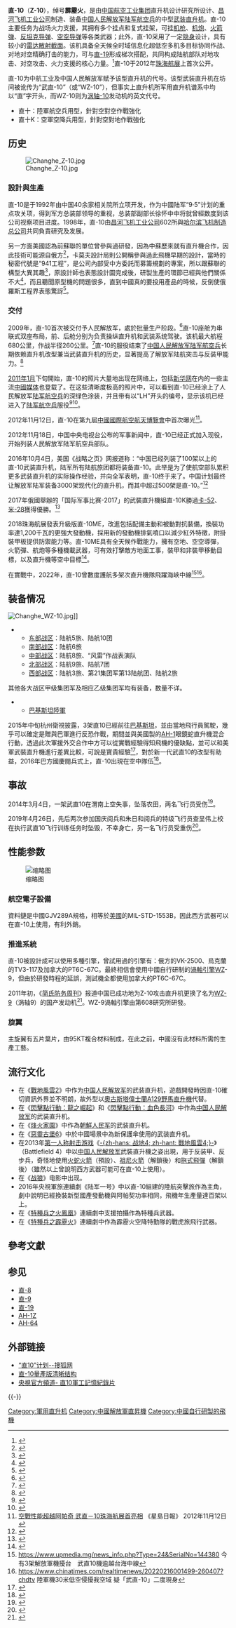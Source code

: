 {{Redirect2|稱為霹靂火的攻擊直升機|同名的其它解釋|霹靂火 (消歧義)}}
{{noteTA
|G1=Games
|1=zh-hans:引擎;zh-hant:發動機
}}
{{Infobox 航空器
|name= 直-10
|image=File:PLAAF Changhe WZ-10 - Jordan.jpg
|caption= 直-10
|type= [[攻擊直升機|攻擊直升機]]
|national origin = {{PRC}}
|manufacturer= [[昌河飛機工業集團有限責任公司|昌河飛機工業集團有限責任公司]]
|pxdesigner= [[昌河飞机工业公司|昌河飞机工业公司]]／[[哈尔滨飞机工业集团有限责任公司|哈尔滨飞机制造总公司]]
|first flight= 2003年4月29日
|introduced= 2010年12月
|retired=
|status=現役
|primary user= {{PLA}}
|more users= 
|produced= 2003年至今 
|number built= 327+（截至2021年）<ref>{{Cite web |url=https://www.globalfirepower.com/country-military-strength-detail.php?country_id=china |title=2021 China Military Strength |accessdate=2021-08-20 |archive-date=2022-01-08 |archive-url=https://web.archive.org/web/20220108092439/https://www.globalfirepower.com/country-military-strength-detail.php?country_id=china |dead-url=no }}</ref>
|unit cost=
|variants with their own articles= 
}}

'''直-10'''（'''Z-10'''），绰号'''霹靂火'''，是由[[中国航空工业集团|中国航空工业集团]]直升机设计研究所设计、[[昌河飞机工业公司|昌河飞机工业公司]]制造、装备[[中国人民解放军陆军航空兵|中国人民解放军陆军航空兵]]的中型[[武装直升机|武装直升机]]。直-10主要任务为战场火力支援，其拥有多个挂点和复式挂架，可挂[[机枪|机枪]]、[[机炮|机炮]]、[[火箭弹|火箭弹]]、[[反坦克导弹|反坦克导弹]]、[[空空导弹|空空导弹]]等各类武器；此外，直-10采用了一定[[隐身技术|隐身]]设计，具有较小的[[雷达散射截面|雷达散射截面]]。该机具备全天候全时域信息化超低空多机多目标协同作战、对地对空精确打击的能力，可与[[直-19|直-19]]形成梯次搭配，共同构成陆航部队对地攻击、对空攻击、火力支援的核心力量。<ref>{{cite web|title=一切为了能打仗打胜仗——航空工业直升机所的强军简史|publisher=航空工业直升机所|date=2017-08-01|url=http://mp.weixin.qq.com/s/honLS-yKKusRZuhAlgmSPw|access-date=2017-10-05|archive-date=2020-07-20|archive-url=https://web.archive.org/web/20200720175248/https://mp.weixin.qq.com/s/honLS-yKKusRZuhAlgmSPw|dead-url=no}}</ref>直-10于2012年[[珠海航展|珠海航展]]上首次公开。

直-10为中航工业及中国人民解放军赋予该型直升机的代号。该型武装直升机在坊间被讹传为“武直-10”（或“WZ-10”），但事实上直升机所军用直升机谱系中均以“直”字开头，而WZ-10则为[[涡轴-10|涡轴-10]]发动机的英文代号。
*直十：陸軍航空兵用型，針對空對空作戰強化
*直十K：空軍空降兵用型，針對空對地作戰強化

== 历史 ==
[[File:Changhe_Z-10.jpg|thumb]]
=== 設計與生產 ===
直-10是于1992年由中国40余家相关院所立项开发，作为中國陆军“9·5”计划的重点攻关项，得到军方总装部领导的重视，总装部副部长徐怀中中将就曾經数度到该公司视察项目进度。1998年，直-10由[[昌河飞机工业公司|昌河飞机工业公司]]602所與[[哈尔滨飞机工业集团有限责任公司|哈尔滨飞机制造总公司]]共同負責研究及发展。

另一方面美國認為前蘇聯的單位曾參與過研發，因為中蘇歷來就有直升機合作，因此技術可能源自俄方<ref>{{Cite web|url=http://military.people.com.cn/BIG5/n/2014/0812/c1011-25448915.html|title=美媒：武直10源自俄羅斯設計 中國青睞俄直升機|website=軍事--人民網|access-date=2022-06-02|archive-date=2022-06-03|archive-url=https://web.archive.org/web/20220603163303/http://military.people.com.cn/BIG5/n/2014/0812/c1011-25448915.html}}</ref>，卡莫夫設計局則公開稱參與過此飛機早期的設計，當時的秘密代號是“941工程”，是公司內部受中方委託而募籌規劃的專案，所以跟蘇聯的構型大異其趣<ref>{{Cite web|url=http://mil.news.sina.com.cn/2014-03-12/0807768329.html|title=俄媒披露武直-10前世：原为卡莫夫“941工程”|work=中青在线|access-date=2022-06-02|archive-date=2014-03-17|archive-url=https://web.archive.org/web/20140317024624/http://mil.news.sina.com.cn/2014-03-12/0807768329.html}}</ref>，原設計師也表態設計圖完成後，研製生產的環節已經與他們關係不大<ref>{{Cite web|url=http://mil.news.sina.com.cn/2013-03-13/0919718356.html|title=俄媒否认武直10在俄研制：全靠中国人自己解决|work=环球网|access-date=2022-06-02|archive-date=2014-07-14|archive-url=https://web.archive.org/web/20140714231239/http://mil.news.sina.com.cn/2013-03-13/0919718356.html}}</ref>，而且聽聞原型機的問題很多，直到中國真的要投用產品的時候，反倒使俄羅斯工程界表態驚訝<ref>{{Cite web|url=http://mil.news.sina.com.cn/2013-03-20/1606719129.html|title=俄专家惊讶直10大规模量产称原型机有诸多问题|website=环球网|access-date=2022-06-02|archive-date=2013-03-23|archive-url=https://web.archive.org/web/20130323043246/http://mil.news.sina.com.cn/2013-03-20/1606719129.html}}</ref>。

=== 交付 ===
2009年，直-10首次被交付予人民解放军，處於批量生产阶段。<ref>{{cite web|url=http://world.huanqiu.com/roll/2012-06/2869434.html|title=美国企业向中国出售军用直升机引擎被罚7500万美元|publisher=[[环球时报|环球时报]]|date=2012年6月30日|language=zh-hans|access-date=2012年6月29日|archive-date=2018年10月8日|archive-url=https://web.archive.org/web/20181008000747/http://world.huanqiu.com/roll/2012-06/2869434.html|dead-url=no}}</ref>直-10座舱为串联式双座布局，前、后舱分别为负责操纵直升机和武装系统驾驶。该机最大航程680公里，作战半径260公里。<ref>{{cite web|title=第三届中国天津国际直升机博览会直播实录|publisher=新华网|date=2015-09-09|url=http://www.tj.xinhuanet.com/zhibo/zbh2015/index.htm|access-date=2017-10-05|archive-date=2020-10-15|archive-url=https://web.archive.org/web/20201015112056/http://www.tj.xinhuanet.com/zhibo/zbh2015/index.htm|dead-url=no}}</ref>直-10的服役结束了[[中国人民解放军陆军航空兵|中国人民解放军陆军航空兵]]长期依赖直升机改型兼当武装直升机的历史，显著提高了解放军陆航突击与反装甲能力。<ref>{{cite web|title=第一种国产武装直升机：“陆军之鹰”|publisher=新华社|date=2017-07-19|url=http://news.xinhuanet.com/mil/2017-07/19/c_129659336.htm|access-date=2017-10-05|archive-date=2017-09-13|archive-url=https://web.archive.org/web/20170913180211/http://news.xinhuanet.com/mil/2017-07/19/c_129659336.htm|dead-url=no}}</ref>

[[2011年1月|2011年1月]]下旬開始，直-10的照片大量地出现在网络上，包括[[新华网|新华网]]在内的一些主流[[中國媒体|中國媒体]]也登载了。在这些清晰度极高的照片中，可以看到直-10已经涂上了人民解放军[[陆军航空兵|陆军航空兵]]的深绿色涂装，并且带有以“LH”开头的编号，显示该机已经进入了[[陆军航空兵|陆军航空兵]]服役<ref>{{Cite web |url=http://news.xinhuanet.com/mil/2011-02/09/c_121057071.htm |title=解放军陆航直10武装直升机最新清晰图（新华网） |access-date=2011-02-13 |archive-date=2014-03-17 |archive-url=https://web.archive.org/web/20140317093852/http://news.xinhuanet.com/mil/2011-02/09/c_121057071.htm |dead-url=no }}</ref><ref>{{Cite web |url=http://www.zaobao.com/wencui/2011/01/hongkong110130b.shtml |title=中国解放军已列装「武直10」（联合早报） |access-date=2011-02-13 |archive-date=2012-07-23 |archive-url=https://web.archive.org/web/20120723074840/http://www.zaobao.com/wencui/2011/01/hongkong110130b.shtml |dead-url=no }}</ref>。

2012年11月12日，直-10在第九屆[[中國國際航空航天博覽會|中國國際航空航天博覽會]]中首次曝光<ref>[http://hk.news.yahoo.com/空戰性能超越阿帕奇-武直-10珠海航展首亮相-223000519.html 空戰性能超越阿帕奇 武直－10珠海航展首亮相] {{Wayback|url=http://hk.news.yahoo.com/%E7%A9%BA%E6%88%B0%E6%80%A7%E8%83%BD%E8%B6%85%E8%B6%8A%E9%98%BF%E5%B8%95%E5%A5%87-%E6%AD%A6%E7%9B%B4-10%E7%8F%A0%E6%B5%B7%E8%88%AA%E5%B1%95%E9%A6%96%E4%BA%AE%E7%9B%B8-223000519.html |date=20190616213628 }} 《星島日報》 2012年11月12日</ref>。

2012年11月18日，中国中央电视台公布的军事新闻中，直-10已经正式加入现役，开始列装人民解放军陆军航空兵部队。

2016年10月4日，美国《战略之页》网报道称：“中国已经列装了100架以上的直-10武装直升机，陆军所有陆航旅团都将装备直-10。此举是为了使航空部队累积更多武装直升机的实际操作经验，并向全军表明，直-10终于来了。中国计划最终让解放军陆军装备3000架现代化的直升机，而其中超过500架是直-10。”<ref>{{Cite web |url=http://mil.news.sina.com.cn/china/2016-10-14/doc-ifxwvpqh7399406.shtml |title=美媒称中国将列装500架武直10 出口单价2千万美元 |access-date=2016-10-14 |archive-date=2019-06-05 |archive-url=https://web.archive.org/web/20190605055007/http://mil.news.sina.com.cn/china/2016-10-14/doc-ifxwvpqh7399406.shtml |dead-url=no }}</ref>

2017年俄國舉辦的「国际军事比赛-2017」的武裝直升機組直-10K勝過[[卡-52|卡-52]]、[[米-28|米-28]]獲得優勝。<ref>{{Cite web |url=http://www.sohu.com/a/163908288_413145 |title=国际军事比赛战报 |accessdate=2017-10-08 |archiveurl=https://web.archive.org/web/20171008231522/http://www.sohu.com/a/163908288_413145 |archivedate=2017-10-08 |deadurl=yes }}</ref>

2018珠海航展發表升級版直-10ME，改進包括配備主動和被動對抗裝備，換裝功率達1,200千瓦的更強大發動機，採用新的發動機排氣噴口以減少紅外特徵，附掛裝甲板提供防禦能力等。直-10ME具有全天候作戰能力，擁有空地、空空導彈，火箭彈、航炮等多種機載武器，可有效打擊敵方地面工事，裝甲和非裝甲移動目標，以及直升機等空中目標<ref>{{cite news |author1=施予 |title=巴基斯坦轉購中國直-10ME武裝直升機 美國成輸家 |url=https://www.hk01.com/%E5%8D%B3%E6%99%82%E5%9C%8B%E9%9A%9B/721324/%E5%B7%B4%E5%9F%BA%E6%96%AF%E5%9D%A6%E8%BD%89%E8%B3%BC%E4%B8%AD%E5%9C%8B%E7%9B%B4-10me%E6%AD%A6%E8%A3%9D%E7%9B%B4%E5%8D%87%E6%A9%9F-%E7%BE%8E%E5%9C%8B%E6%88%90%E8%BC%B8%E5%AE%B6 |accessdate=2022-01-08 |work=香港01 |date=2022-01-07 |archive-date=2022-01-15 |archive-url=https://web.archive.org/web/20220115125925/https://www.hk01.com/%E5%8D%B3%E6%99%82%E5%9C%8B%E9%9A%9B/721324/%E5%B7%B4%E5%9F%BA%E6%96%AF%E5%9D%A6%E8%BD%89%E8%B3%BC%E4%B8%AD%E5%9C%8B%E7%9B%B4-10me%E6%AD%A6%E8%A3%9D%E7%9B%B4%E5%8D%87%E6%A9%9F-%E7%BE%8E%E5%9C%8B%E6%88%90%E8%BC%B8%E5%AE%B6 |dead-url=no }}</ref>。

在實戰中，2022年，直-10曾數度護航多架次直升機隊飛躍海峽中線<ref>https://www.upmedia.mg/news_info.php?Type=24&SerialNo=144380 {{Wayback|url=https://www.upmedia.mg/news_info.php?Type=24&SerialNo=144380 |date=20220603163331 }} 今有3架解放軍機擾台　武直10機逾越台海中線</ref><ref>https://www.chinatimes.com/realtimenews/20220216001499-260407?chdtv {{Wayback|url=https://www.chinatimes.com/realtimenews/20220216001499-260407?chdtv |date=20220312185916 }} 陸軍機30米低空侵擾我空域 疑「武直-10」二度現身</ref>。

== 装备情况 ==
[[File:Changhe_WZ-10.jpg|thumb]]]]
*{{PRC}}
**[[中国人民解放军东部战区|东部战区]]：陆航5旅、陆航10团
**[[中国人民解放军南部战区|南部战区]]：陆航6旅
**[[中国人民解放军中部战区|中部战区]]：陆航8旅、“风雷”作战表演队
**[[中国人民解放军北部战区|北部战区]]：陆航9旅、陆航7团
**[[中国人民解放军西部战区|西部战区]]：陆航3旅、第21集团军第13陆航团、陆航2旅

其他各大战区甲级集团军及相应乙级集团军均有装备，数量不详。

*{{PAK}}
**[[巴基斯坦陸軍|巴基斯坦陸軍]]
2015年中旬杭州衛視披露，3架直10已經前往[[巴基斯坦|巴基斯坦]]，並由當地飛行員駕駛，幾乎可以確定是贈與巴軍進行反恐作戰，期間並與美國製的[[AH-1|AH-1]]眼鏡蛇直升機混合行動，透過此次軍援外交合作中方可以從實戰經驗得知飛機的優缺點，並可以和美軍武裝直升機進行差異比較，可說是寶貴經驗<ref>{{Cite web |url=https://www.youtube.com/watch?v=PN-rDvRDz8o |title=武直10飛進南亞 |access-date=2015-09-11 |archive-date=2020-12-15 |archive-url=https://web.archive.org/web/20201215101937/https://www.youtube.com/watch?v=PN-rDvRDz8o |dead-url=no }}</ref>，對於新一代武直10的改型有助益，2016年巴方國慶閱兵式上，直-10出現在空中隊伍<ref>{{Cite web |url=https://www.youtube.com/watch?v=Sqy9dXStIWs |title=軍情解碼-武直遠征巴基斯坦 |access-date=2016-03-27 |archive-date=2020-12-15 |archive-url=https://web.archive.org/web/20201215101935/https://www.youtube.com/watch?v=Sqy9dXStIWs |dead-url=no }}</ref>。

== 事故 ==
2014年3月4日，一架武直10在渭南上空失事，坠落农田，两名飞行员受伤<ref>{{cite web|url=http://news.qq.com/a/20140304/019746.htm|title=一架武直10直升机在陕西渭南固市镇农田坠落|publisher=腾讯新闻|date=2014-03-04|language=zh-hans|access-date=2014-03-04|archive-date=2020-07-20|archive-url=https://web.archive.org/web/20200720175347/https://news.qq.com/a/20140304/019746.htm|dead-url=no}}</ref>。

2019年4月26日，先后两次参加国庆阅兵和朱日和阅兵的特级飞行员查显伟上校在执行武直10飞行训练任务时坠毁，不幸身亡，另一名飞行员受重伤<ref>{{cite web|url=http://www.sohu.com/a/314976803_815062?sec=wd|publisher=搜狐|date=2014-05-19|title=直10飞行员牺牲！他与美军最大不同是什么？为保护群众可献出一切|access-date=2019-05-19|archive-date=2020-07-20|archive-url=https://web.archive.org/web/20200720175344/https://www.sohu.com/a/314976803_815062?sec=wd|dead-url=no}}</ref>。
 
== 性能参数 ==
[[File:WZ-10.jpg|缩略图]]
=== 航空電子設備 ===
資料鏈是中國GJV289A規格，相等於[[美國|美國]]的MIL-STD-1553B，因此西方武器可以在直-10上使用，有利外銷。

=== 推進系統 ===
直-10被設計成可以使用多種引擎，曾試用過的引擎有：俄方的VK-2500、烏克蘭的TV3-117及加拿大的PT6C-67C。最終相信會使用中國自行研制的[[渦軸引擎|渦軸引擎]]WZ-9，但由於研發時程的延誤，測試機全都使用加拿大的PT6C-67C。

2011年初，《[[詹氏資訊集團|简氏防务周刊]]》报道中国已成功地为Z-10攻击直升机更换了名为[[WZ-9|WZ-9]]（涡轴9）的国产发动机<ref>{{Cite web |url=http://war.news.163.com/10/0221/09/601N277900011MTO.html |title=简氏：中国已为武直10换装国产发动机 （环球时报-环球网） |access-date=2011-02-28 |archive-date=2016-06-24 |archive-url=https://web.archive.org/web/20160624210135/http://war.news.163.com/10/0221/09/601N277900011MTO.html |dead-url=no }}</ref>。WZ-9渦軸引擎由第608研究所研發。

=== 旋翼 ===
主旋翼有五片葉片，由95KT複合材料制成，在此之前，中國沒有此材料所需的生產工藝。
{{Aircraft specifications
|plane or copter?=copter
|jet or prop?=prop
|ref= <ref name="jczs">{{Cite web |url=http://jczs.news.sina.com.cn/p/2007-04-09/0721438818.html |title=欧美专家称中国武直10可媲美阿帕奇(组图)_新浪军事_新浪网<!-- Bot generated title --> |accessdate=2011-08-16 |archive-date=2007-11-02 |archive-url=https://web.archive.org/web/20071102215356/http://jczs.news.sina.com.cn/p/2007-04-09/0721438818.html |dead-url=yes }}</ref>
|crew= 2 
|length main= 14.15 m
|length alt= ft
|span main= 13.0 m<ref name="jczs"/>
|span alt= ft
|height main= 3.85 m
|height alt= ft
|area main= <!-- m² -->
|area alt= <!-- ft² -->
|empty weight main= 5,540 kg
|empty weight alt= lb
|loaded weight main= 7,000 kg 
|loaded weight alt= lb
|useful load main= 1,500 kg
|useful load alt= lb
|max takeoff weight main= 7,000 kg +
|max takeoff weight alt= lb
|engine (prop)=[[WZ-9|WZ-9]]
|type of prop=[[涡轮轴发动机|涡轮轴发动机]]
|number of props= 2
|power main=1000 千瓦
|power alt=1340 軸馬力
|more performance=
|ref=<ref name="livedoor">{{Cite web |url=http://wiki.livedoor.jp/namacha2/d/WZ-10%b9%b6%b7%e2%a5%d8%a5%ea%a5%b3%a5%d7%a5%bf%a1%bc%a1%ca%c9%f0%c4%be10%a1%cb |title=存档副本 |access-date=2013-05-22 |archive-date=2013-03-04 |archive-url=https://web.archive.org/web/20130304224458/http://wiki.livedoor.jp/namacha2/d/WZ-10%B9%B6%B7%E2%A5%D8%A5%EA%A5%B3%A5%D7%A5%BF%A1%BC%A1%CA%C9%F0%C4%BE10%A1%CB |dead-url=yes }}</ref>
|max speed main= 270-300 km/h<ref name="livedoor"/>
|max speed alt=
|cruise speed main= 230-270 km/h<ref name="livedoor"/>
|cruise speed alt=
|ferry range main= 800+ km
|ferry range alt= 
|ceiling main= 6,400 m 
|ceiling alt= ft
|climb rate main= 超過12+ 米/秒
|climb rate alt= ft/min
|loading main= <!-- kg/m² -->
|loading alt= <!-- lb/ft² -->
|thrust/weight=*'''Maximum acceleration:''' +3 g (29 m/s²)
|guns= 机头下方一门[[機炮|機炮]]<br>可選23毫米[[机炮|机炮]]、25毫米[[M242巨蝮式鏈炮|M242巨蝮式鏈炮]]（[[逆向工程|逆向工程]]仿製型）、30毫米ZPT-99機炮（[[希普諾夫2A72機炮|希普諾夫2A72機炮]]仿製型）、35毫米[[04式自动榴弹发射器|QLZ-04]]／40毫米[[LG3自动榴弹发射器|LG3]][[榴弹发射器#自動榴弹发射器|自动榴弹发射器]]，或是12.7／14.5毫米[[加特林机枪|加特林机枪]]
|hardpoints= 4
|hardpoint capacity=
|rockets= [[S-5航空火箭彈|57毫米]]或90毫米多管火箭发射器
|missiles=<br />
** 最多16枚[[红箭-10|红箭-10]]／[[AKD-10|AKD-10]] [[反坦克导弹|反坦克导弹]]／空对地导弹／反直升機导弹
** 最多16枚[[红箭-9|红箭-9]]／[[AKD-9|AKD-9]] [[反坦克导弹|反坦克导弹]]
** 最多16枚[[紅箭-8反坦克飛彈|红箭-8]] [[反坦克导弹|反坦克导弹]]
** 最多16枚[[天燕-90|天燕-90]] [[空对空导弹|空对空导弹]]
** 最多4枚[[霹雳-5|霹雳-5]] [[空对空导弹|空对空导弹]]
** 最多4枚[[霹雳-7|霹雳-7]] [[空对空导弹|空对空导弹]]
** 最多4枚[[霹雳-9|霹雳-9]] [[空对空导弹|空对空导弹]]
|bombs=
|avionics=
* YH毫米波[[火控雷达|火控雷达]]
* [[头盔显示器|头盔显示器]]连[[夜視鏡|夜视仪]]
* [[BM/KG300G|BM/KG300G]]自我保护干扰筴舱
* 蓝天导航筴舱
* KZ900侦察筴舱
* YH-96[[電子作戰|电子战]]系统
}}

== 流行文化 ==
* 在《[[战地2|戰地風雲2]]》中作为[[中国人民解放军|中国人民解放军]]的武装直升机，遊戲開發時因直-10確切資訊外界並不明朗，故外型以[[奧古斯塔偉士蘭A129野馬直升機|奧古斯塔偉士蘭A129野馬直升機]]代替。
* 在《[[閃擊點行動：龍之崛起|閃擊點行動：龍之崛起]]》和《[[閃擊點行動：血色長河|閃擊點行動：血色長河]]》中作為[[中国人民解放军|中国人民解放军]]的武装直升机。
* 在《[[烽火家園|烽火家園]]》中作為[[朝鮮人民军|朝鮮人民军]]的武装直升机。
* 在《[[惡靈古堡6|惡靈古堡6]]》中於中國場景中為新保護傘使用的武装直升机。
* 在2013年[[第一人称射击游戏|第一人称射击游戏]]《[[戰地風雲4|-{zh-hans: 战地4; zh-hant: 戰地風雲4;}-]]》（Battlefield 4）中以[[中国人民解放军|中国人民解放军]]武裝直升機之姿出現，用于反装甲、反步兵，奇怪地使用[[九頭蛇70航空火箭彈|火蛇火箭]]（預設）、[[祖尼火箭|祖尼火箭]]（解鎖後）和[[BGM-71拖式飛彈|拖式飛彈]]（解鎖後）（雖然以上曾說明西方武器可能可在直-10上使用）。
* 在《[[战狼|战狼]]》电影中出现。
*2016年央視軍旅連續劇《陆军一号》中以直-10組建的陸航突擊旅作為主角，劇中說明已經換裝新型國產發動機與阿帕契功率相同，飛機年生產量達百架以上。
*在《[[特種兵之火鳳凰|特種兵之火鳳凰]]》連續劇中支援拍攝作為特種兵武器。
*在《[[特種兵之霹靂火|特種兵之霹靂火]]》連續劇中作為霹靂火空降特勤隊的戰虎旅飛行武器。

== 參考文獻 ==
{{reflist|2}}

== 参见 ==
* [[直-8|直-8]]
* [[直-9|直-9]]
* [[直-19|直-19]]
* [[AH-1Z|AH-1Z]]
* [[AH-64|AH-64]]

== 外部链接 ==
* [http://news.sohu.com/20050329/b224922100.shtml “直10”计划--搜狐网]{{Wayback|url=http://news.sohu.com/20050329/b224922100.shtml |date=20201015112215 }}
* [http://alert5.com/wp-content/uploads/2011/02/z-10a-03.jpg 直-10量產版清晰结构]{{Wayback|url=http://alert5.com/wp-content/uploads/2011/02/z-10a-03.jpg |date=20201015113256 }}
*[https://www.youtube.com/watch?v=tjZrThS6_U0 央視官方頻道- 直10軍工記憶紀錄片] {{Wayback|url=https://www.youtube.com/watch?v=tjZrThS6_U0 |date=20201215102025 }}
{{-}}
{{中国军用飞机}}

[[Category:軍用直升机|Category:軍用直升机]]
[[Category:中國解放軍直昇機|Category:中國解放軍直昇機]]
[[Category:中國自行研製的飛機|Category:中國自行研製的飛機]]